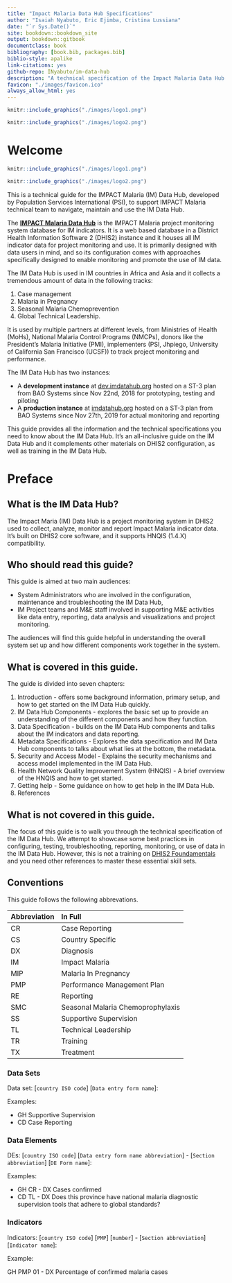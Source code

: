 ```yaml
--- 
title: "Impact Malaria Data Hub Specifications"
author: "Isaiah Nyabuto, Eric Ejimba, Cristina Lussiana"
date: "`r Sys.Date()`"
site: bookdown::bookdown_site
output: bookdown::gitbook
documentclass: book
bibliography: [book.bib, packages.bib]
biblio-style: apalike
link-citations: yes
github-repo: INyabuto/im-data-hub
description: "A technical specification of the Impact Malaria Data Hub."
favicon: "./images/favicon.ico"
always_allow_html: yes
---
```


```r
knitr::include_graphics("./images/logo1.png")
```

```r
knitr::include_graphics("./images/logo2.png")
```


# Welcome {-}

```r
knitr::include_graphics("./images/logo1.png")
```

```r
knitr::include_graphics("./images/logo2.png")
```

This is a technical guide for the IMPACT Malaria (IM) Data Hub, developed by Population Services International (PSI), to support IMPACT Malaria technical team to navigate, maintain and use the IM Data Hub.

The [__IMPACT Malaria Data Hub__](https://imdatahub.org) is the IMPACT Malaria project monitoring system database for IM indicators. It is a web based database in a District Health Information Software 2 (DHIS2) instance and it houses all IM indicator data for project monitoring and use. It is primarily designed with data users in mind, and so its configuration comes with approaches specifically designed to enable monitoring and promote the use of IM data.

The IM Data Hub is used in IM countries in Africa and Asia and it collects a tremendous amount of data in the following tracks:

1. Case management
2. Malaria in Pregnancy
3. Seasonal Malaria Chemoprevention
4. Global Technical Leadership.

It is used by multiple partners at different levels, from Ministries of Health (MoHs), National Malaria Control Programs (NMCPs), donors like the President's Malaria Initiative (PMI), implementers (PSI, Jhpiego, University of California San Francisco (UCSF)) to track project monitoring and performance.

The IM Data Hub has two instances:

- A __development instance__ at [dev.imdatahub.org](https://dev.imdatahub.org) hosted on a ST-3 plan from BAO Systems since Nov 22nd, 2018 for prototyping, testing and piloting 
- A __production instance__ at [imdatahub.org](https://imdatahub.org) hosted on a ST-3 plan from BAO Systems since Nov 27th, 2019 for actual monitoring and reporting

This guide provides all the information and the technical specifications you need to know about the IM Data Hub. It’s an all-inclusive guide on the IM Data Hub and it complements other materials on DHIS2 configuration, as well as training in the IM Data Hub.

<!--  Start of the preface -->

# Preface {-} 
## What is the IM Data Hub? 
The Impact Maria (IM) Data Hub is a project monitoring system in DHIS2 used to collect, analyze, monitor and report Impact Malaria indicator data. It's built on DHIS2 core software, and it supports HNQIS (1.4.X) compatibility. 


## Who should read this guide?

This guide is aimed at two main audiences:

- System Administrators who are involved in the configuration, maintenance and troubleshooting the IM Data Hub,
- IM Project teams and M&E staff involved in supporting M&E activities like data entry, reporting, data analysis and visualizations and project monitoring.

The audiences will find this guide helpful in understanding the overall system set up and how different components work together in the system.

## What is covered in this guide.

The guide is divided into seven chapters:

1. Introduction - offers some background information, primary setup, and how to get started on the IM Data Hub quickly.
2. IM Data Hub Components - explores the basic set up to provide an understanding of the different components and how they function.
3. Data Specification - builds on the IM Data Hub components and talks about the IM indicators and data reporting.
4. Metadata Specifications - Explores the data specification and IM Data Hub components to talks about what lies at the bottom, the metadata.
5. Security and Access Model - Explains the security mechanisms and access model implemented in the IM Data Hub.
6. Health Network Quality Improvement System (HNQIS) - A brief overview of the HNQIS and how to get started. 
7. Getting help - Some guidance on how to get help in the IM Data Hub.
8. References


## What is not covered in this guide.

The focus of this guide is to walk you through the technical specification of the IM Data Hub. We attempt to showcase some best practices in configuring, testing, troubleshooting, reporting, monitoring, or use of data in the IM Data Hub. However, this is not a training on [DHIS2 Foundamentals](https://academy.dhis2.org/courses/HISP/DHIS2_Level1/2015_Q1/about) and you need other references to master these essential skill sets. 

## Conventions

This guide follows the following abbrevations. 


Abbreviation                   |In Full
----------------------------- |:---------------------------
CR                             |Case Reporting
CS                             |Country Specific
DX                             |Diagnosis
IM                             |Impact Malaria
MIP                            |Malaria In Pregnancy
PMP                            |Performance Management Plan
RE                             |Reporting
SMC                            |Seasonal Malaria Chemoprophylaxis
SS                             |Supportive Supervision
TL                             |Technical Leadership
TR                             |Training
TX                             |Treatment


### Data Sets 
Data set: [`country ISO code`]  [`Data entry form name`]: 

Examples:

- GH Supportive Supervision
- CD Case Reporting

### Data Elements 

DEs: [`country ISO code`]  [`Data entry form name abbreviation`] - [`Section abbreviation`]  [`DE Form name`]:

Examples:

- GH CR - DX Cases confirmed 
- CD TL - DX Does this province have national malaria diagnostic supervision tools that adhere to global standards? 


### Indicators 

Indicators: [`country ISO code`]  [`PMP`]  [`number`] - [`Section abbreviation`]  [`Indicator name`]:

Example:

GH PMP 01 - DX Percentage of confirmed malaria cases 

